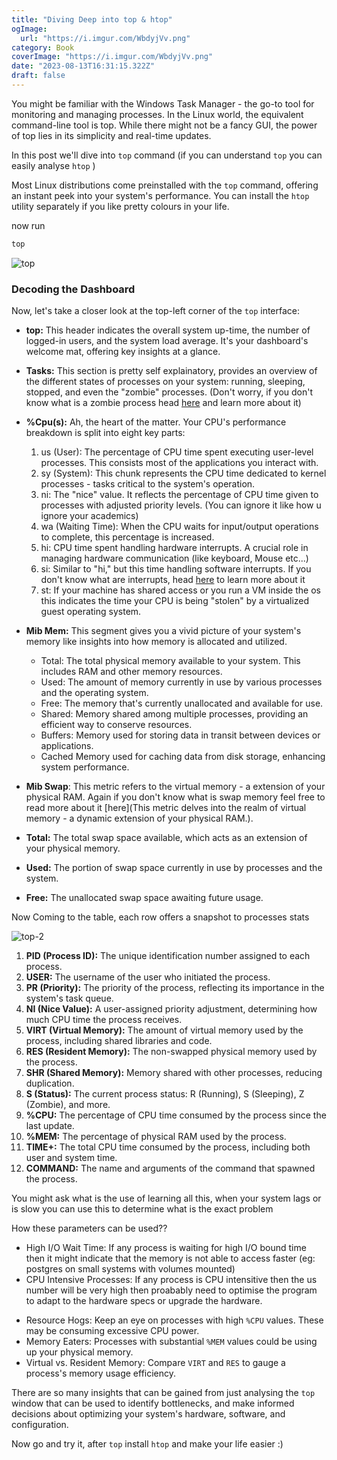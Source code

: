 ```yaml
---
title: "Diving Deep into top & htop"
ogImage:
  url: "https://i.imgur.com/WbdyjVv.png"
category: Book 
coverImage: "https://i.imgur.com/WbdyjVv.png"
date: "2023-08-13T16:31:15.322Z"
draft: false
---
```



You might be familiar with the Windows Task Manager - the go-to tool for monitoring and managing processes. In the Linux world, the equivalent command-line tool is top. While there might not be a fancy GUI, the power of top lies in its simplicity and real-time updates. 

In this post we'll dive into `top`  command (if you can understand `top`  you can easily analyse `htop` )

Most Linux distributions come preinstalled with the `top` command, offering an instant peek into your system's performance. You can install the `htop` utility separately if you like pretty colours in your life.

now run 
```bash
top
```

![top](https://i.imgur.com/1DCd3Qo.png)
### Decoding the Dashboard

Now, let's take a closer look at the top-left corner of the `top` interface:
- **top:** This header indicates the overall system up-time, the number of logged-in users, and the system load average. It's your dashboard's welcome mat, offering key insights at a glance.

- **Tasks:** This section is pretty self explainatory, provides an overview of the different states of processes on your system: running, sleeping, stopped, and even the  "zombie" processes. (Don't worry, if you don't know what is a zombie process head [here](https://www.geekbits.io/understanding-zombie-processes-in-linux/#:~:text=A%20zombie%20process%20refers%20to,there%20as%20a%20zombie%20process.) and learn more about it)

- **%Cpu(s):** Ah, the heart of the matter. Your CPU's performance breakdown is split into eight key parts:

	1. us (User): The percentage of CPU time spent executing user-level processes. This consists most of the applications you interact with.
	2. sy (System): This chunk represents the CPU time dedicated to kernel processes - tasks critical to the system's operation.
	3. ni: The "nice" value. It reflects the percentage of CPU time given to processes with adjusted priority levels. (You can ignore it like how u ignore your academics)
	4. wa (Waiting Time): When the CPU waits for input/output operations to complete, this percentage is increased. 
	5. hi: CPU time spent handling hardware interrupts. A crucial role in managing hardware communication (like keyboard, Mouse etc...)
	6. si: Similar to "hi," but this time handling software interrupts.
	If you don't know what are interrupts, head [here](https://www.techtarget.com/whatis/definition/interrupt#:~:text=An%20interrupt%20is%20a%20signal,service%20or%20a%20current%20process.) to learn more about it
	8. st: If your machine has shared access or you run a VM inside the os this indicates the time your CPU is being "stolen" by a virtualized guest operating system.

- **Mib Mem:** This segment gives you a vivid picture of your system's memory like insights into how memory is allocated and utilized.
	 - Total: The total physical memory available to your system. This includes RAM and other memory resources.
	- Used: The amount of memory currently in use by various processes and the operating system.
	- Free: The memory that's currently unallocated and available for use.
	- Shared: Memory shared among multiple processes, providing an efficient way to conserve resources.
	- Buffers: Memory used for storing data in transit between devices or applications.
	- Cached Memory used for caching data from disk storage, enhancing system performance.
	
 - **Mib Swap**: This metric refers to the virtual memory - a extension of your physical RAM.
 Again if you don't know what is swap memory feel free to read more about it [here](This metric delves into the realm of virtual memory - a dynamic extension of your physical RAM.).
  - **Total:** The total swap space available, which acts as an extension of your physical memory.
  - **Used:** The portion of swap space currently in use by processes and the system.
  - **Free:** The unallocated swap space awaiting future usage.

Now Coming to the table, each row offers a snapshot to processes stats

![top-2](https://i.imgur.com/Bg4zMVj.png)

1. **PID (Process ID):** The unique identification number assigned to each process.
2. **USER:** The username of the user who initiated the process.
3. **PR (Priority):** The priority of the process, reflecting its importance in the system's task queue.
4. **NI (Nice Value):** A user-assigned priority adjustment, determining how much CPU time the process receives.
5. **VIRT (Virtual Memory):** The amount of virtual memory used by the process, including shared libraries and code.
6. **RES (Resident Memory):** The non-swapped physical memory used by the process.
7. **SHR (Shared Memory):** Memory shared with other processes, reducing duplication.
8. **S (Status):** The current process status: R (Running), S (Sleeping), Z (Zombie), and more.
9. **%CPU:** The percentage of CPU time consumed by the process since the last update.
10. **%MEM:** The percentage of physical RAM used by the process.
11. **TIME+:** The total CPU time consumed by the process, including both user and system time.
12. **COMMAND:** The name and arguments of the command that spawned the process.


You might ask what is the use of learning all this, when your system lags or is slow you can use this to determine what is the exact problem

How these parameters can be used??

* High I/O Wait Time: If any process is waiting for high I/O bound time then it might indicate that the memory is not able to access faster (eg: postgres on small systems with volumes mounted)
* CPU Intensive Processes: If any process is CPU intensitive then the us number will be very high then proabably need to optimise the program to adapt to the hardware specs or upgrade the hardware. 
- Resource Hogs: Keep an eye on processes with high `%CPU` values. These may be consuming excessive CPU power.
- Memory Eaters: Processes with substantial `%MEM` values could be using up your physical memory.
- Virtual vs. Resident Memory: Compare `VIRT` and `RES` to gauge a process's memory usage efficiency.

There are so many insights that can be gained from just analysing the `top` window that can be used to identify bottlenecks, and make informed decisions about optimizing your system's hardware, software, and configuration.

Now go and try it, after `top`  install `htop` and make your life easier :)
